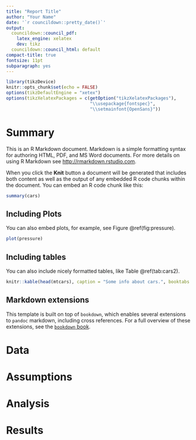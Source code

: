 ```yaml
---
title: "Report Title"
author: "Your Name"
date: '`r councildown::pretty_date()`'
output: 
  councildown::council_pdf:
    latex_engine: xelatex
    dev: tikz
  councildown::council_html: default
compact-title: true
fontsize: 11pt
subparagraph: yes
---
```


```r
library(tikzDevice)
knitr::opts_chunk$set(echo = FALSE)
options(tikzDefaultEngine = "xetex")
options(tikzXelatexPackages = c(getOption("tikzXelatexPackages"),
                                "\\usepackage{fontspec}",
                                "\\setmainfont{OpenSans}"))
```

# Summary

This is an R Markdown document. Markdown is a simple formatting syntax for authoring HTML, PDF, and MS Word documents. For more details on using R Markdown see <http://rmarkdown.rstudio.com>.

When you click the **Knit** button a document will be generated that includes both content as well as the output of any embedded R code chunks within the document. You can embed an R code chunk like this:

```r
summary(cars)
```

## Including Plots

You can also embed plots, for example, see Figure \@ref(fig:pressure).

```r
plot(pressure)
```

## Including tables

You can also include nicely formatted tables, like Table \@ref(tab:cars2).

```r
knitr::kable(head(mtcars), caption = "Some info about cars.", booktabs = TRUE)
```


## Markdown extensions

This template is built on top of `bookdown`, which enables several extensions to `pandoc` markdown, including cross references. For a full overview of these extensions, see the [`bookdown` book](https://bookdown.org/yihui/bookdown/).

# Data

# Assumptions

# Analysis

# Results

